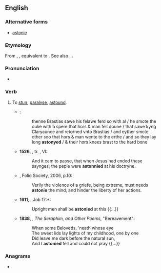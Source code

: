==English==

===Alternative forms===
* {{qualifier|obsolete}} [[astonie]]

===Etymology===
From {{inh|en|enm|astonien}}, {{m|enm|astunien}}, equivalent to {{prefix|a|stun|lang=en}}. See also {{l|en|astone}}, {{l|en|astonish}}.

===Pronunciation===
* {{a|UK}} {{IPA|/əˈstɒni/|lang=en}}

===Verb===
{{en-verb|astonies|astonying|astonied}}

# {{lb|en|archaic|transitive}} To [[stun]], [[paralyse]], [[astound]].
#* {{RQ:Mlry MrtDrthr|3.12|2|I|xiiij}}:
#*: thenne Brastias sawe his felawe ferd so with al / he smote the duke with a spere that hors & man fell doune / that sawe kyng Claryaunce and retorned vnto Brastias / and eyther smote other soo that hors & man wente to the erthe / and so they lay long '''astonyed''' / & their hors knees brast to the hard bone
#* '''1526''', ''{{w|Bible}}'', tr. {{w|William Tyndale}}, {{w|Gospel of Matthew|Matthew}} VI:
#*: And it cam to passe, that when Jesus had ended these saynges, the peple were '''astonnied''' at his doctryne.
#* {{RQ:Flr Mntgn Essays}}, Folio Society, 2006, p.10:
#*: Verily the violence of a griefe, being extreme, must needs '''astonie''' the mind, and hinder the liberty of her actions.
#* '''1611''', {{w|King James Version}}, Job 17:*:
#*: Upright men shall be '''astonied''' at this {{...}}
#* '''1838''', {{w|Elizabeth Barrett Browning}}, ''The Seraphim, and Other Poems'', "Bereavement":
#*: When some Beloveds, 'neath whose eye 
#*: The sweet lids lay lights of my childhood, one by one
#*: Did leave me dark before the natural sun, 
#*: And I '''astonied''' fell and could not pray {{...}}

===Anagrams===
* {{anagrams|en|stay on}}